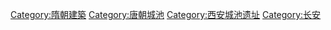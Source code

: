 {{Catmore}}
[[Category:隋朝建築|Category:隋朝建築]]
[[Category:唐朝城池|Category:唐朝城池]]
[[Category:西安城池遗址|Category:西安城池遗址]]
[[Category:长安|Category:长安]]